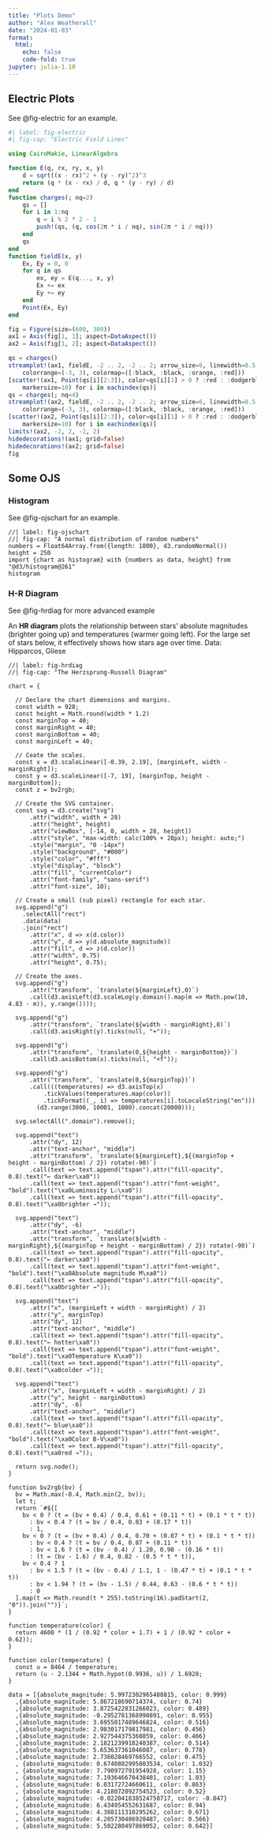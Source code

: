 ```yaml
---
title: "Plots Demo"
author: "Alex Weatherall"
date: "2024-01-03"
format:
  html:
    echo: false
    code-fold: true
jupyter: julia-1.10
---
```


## Electric Plots

See @fig-electric for an example.

```julia
#| label: fig-electric
#| fig-cap: "Electric Field Lines"

using CairoMakie, LinearAlgebra

function E(q, rx, ry, x, y)
    d = sqrt((x - rx)^2 + (y - ry)^2)^3
    return (q * (x - rx) / d, q * (y - ry) / d)
end
function charges(; nq=2)
    qs = []
    for i in 1:nq
        q = i % 2 * 2 - 1
        push!(qs, (q, cos(2π * i / nq), sin(2π * i / nq)))
    end
    qs
end
function fieldE(x, y)
    Ex, Ey = 0, 0
    for q in qs
        ex, ey = E(q..., x, y)
        Ex += ex
        Ey += ey
    end
    Point(Ex, Ey)
end

fig = Figure(size=(600, 300))
ax1 = Axis(fig[1, 1]; aspect=DataAspect())
ax2 = Axis(fig[1, 2]; aspect=DataAspect())

qs = charges()
streamplot!(ax1, fieldE, -2 .. 2, -2 .. 2; arrow_size=6, linewidth=0.5,
    colorrange=(-3, 3), colormap=([:black, :black, :orange, :red]))
[scatter!(ax1, Point(qs[i][2:3]), color=qs[i][1] > 0 ? :red : :dodgerblue,
    markersize=10) for i in eachindex(qs)]
qs = charges(; nq=4)
streamplot!(ax2, fieldE, -2 .. 2, -2 .. 2; arrow_size=6, linewidth=0.5,
    colorrange=(-3, 3), colormap=([:black, :black, :orange, :red]))
[scatter!(ax2, Point(qs[i][2:3]), color=qs[i][1] > 0 ? :red : :dodgerblue,
    markersize=10) for i in eachindex(qs)]
limits!(ax2, -2, 2, -2, 2)
hidedecorations!(ax1; grid=false)
hidedecorations!(ax2; grid=false)
fig
```


## Some OJS

### Histogram
See @fig-ojschart for an example.

```ojs
//| label: fig-ojschart
//| fig-cap: "A normal distribution of random numbers"
numbers = Float64Array.from({length: 1000}, d3.randomNormal())
height = 250
import {chart as histogram} with {numbers as data, height} from "@d3/histogram@261"
histogram
```


### H-R Diagram

See @fig-hrdiag for more advanced example


An **HR diagram** plots the relationship between stars’ absolute magnitudes (brighter going up) and temperatures (warmer going left). For the large set of stars below, it effectively shows how stars age over time. Data: Hipparcos, Gliese

```ojs
//| label: fig-hrdiag
//| fig-cap: "The Herzsprung-Russell Diagram"

chart = {

  // Declare the chart dimensions and margins.
  const width = 928;
  const height = Math.round(width * 1.2)
  const marginTop = 40;
  const marginRight = 40;
  const marginBottom = 40;
  const marginLeft = 40;

  // Ceate the scales.
  const x = d3.scaleLinear([-0.39, 2.19], [marginLeft, width - marginRight]);
  const y = d3.scaleLinear([-7, 19], [marginTop, height - marginBottom]);
  const z = bv2rgb;

  // Create the SVG container.
  const svg = d3.create("svg")
      .attr("width", width + 28)
      .attr("height", height)
      .attr("viewBox", [-14, 0, width + 28, height])
      .attr("style", "max-width: calc(100% + 28px); height: auto;")
      .style("margin", "0 -14px")
      .style("background", "#000")
      .style("color", "#fff")
      .style("display", "block")
      .attr("fill", "currentColor")
      .attr("font-family", "sans-serif")
      .attr("font-size", 10);

  // Create a small (sub pixel) rectangle for each star.
  svg.append("g")
    .selectAll("rect")
    .data(data)
    .join("rect")
      .attr("x", d => x(d.color))
      .attr("y", d => y(d.absolute_magnitude))
      .attr("fill", d => z(d.color))
      .attr("width", 0.75)
      .attr("height", 0.75);

  // Create the axes.
  svg.append("g")
      .attr("transform", `translate(${marginLeft},0)`)
      .call(d3.axisLeft(d3.scaleLog(y.domain().map(m => Math.pow(10, 4.83 - m)), y.range())));

  svg.append("g")
      .attr("transform", `translate(${width - marginRight},0)`)
      .call(d3.axisRight(y).ticks(null, "+"));

  svg.append("g")
      .attr("transform", `translate(0,${height - marginBottom})`)
      .call(d3.axisBottom(x).ticks(null, "+f"));

  svg.append("g")
      .attr("transform", `translate(0,${marginTop})`)
      .call(((temperatures) => d3.axisTop(x)
          .tickValues(temperatures.map(color))
          .tickFormat((_, i) => temperatures[i].toLocaleString("en")))
        (d3.range(3000, 10001, 1000).concat(20000)));

  svg.selectAll(".domain").remove();

  svg.append("text")
      .attr("dy", 12)
      .attr("text-anchor", "middle")
      .attr("transform", `translate(${marginLeft},${(marginTop + height - marginBottom) / 2}) rotate(-90)`)
      .call(text => text.append("tspan").attr("fill-opacity", 0.8).text("← darker\xa0"))
      .call(text => text.append("tspan").attr("font-weight", "bold").text("\xa0Luminosity L☉\xa0"))
      .call(text => text.append("tspan").attr("fill-opacity", 0.8).text("\xa0brighter →"));

  svg.append("text")
      .attr("dy", -6)
      .attr("text-anchor", "middle")
      .attr("transform", `translate(${width - marginRight},${(marginTop + height - marginBottom) / 2}) rotate(-90)`)
      .call(text => text.append("tspan").attr("fill-opacity", 0.8).text("← darker\xa0"))
      .call(text => text.append("tspan").attr("font-weight", "bold").text("\xa0Absolute magnitude M\xa0"))
      .call(text => text.append("tspan").attr("fill-opacity", 0.8).text("\xa0brighter →"));

  svg.append("text")
      .attr("x", (marginLeft + width - marginRight) / 2)
      .attr("y", marginTop)
      .attr("dy", 12)
      .attr("text-anchor", "middle")
      .call(text => text.append("tspan").attr("fill-opacity", 0.8).text("← hotter\xa0"))
      .call(text => text.append("tspan").attr("font-weight", "bold").text("\xa0Temperature K\xa0"))
      .call(text => text.append("tspan").attr("fill-opacity", 0.8).text("\xa0colder →"));

  svg.append("text")
      .attr("x", (marginLeft + width - marginRight) / 2)
      .attr("y", height - marginBottom)
      .attr("dy", -6)
      .attr("text-anchor", "middle")
      .call(text => text.append("tspan").attr("fill-opacity", 0.8).text("← blue\xa0"))
      .call(text => text.append("tspan").attr("font-weight", "bold").text("\xa0Color B-V\xa0"))
      .call(text => text.append("tspan").attr("fill-opacity", 0.8).text("\xa0red →"));

  return svg.node();
}

function bv2rgb(bv) {
  bv = Math.max(-0.4, Math.min(2, bv));
  let t;
  return `#${[
    bv < 0 ? (t = (bv + 0.4) / 0.4, 0.61 + (0.11 * t) + (0.1 * t * t))
      : bv < 0.4 ? (t = bv / 0.4, 0.83 + (0.17 * t))
      : 1,
    bv < 0 ? (t = (bv + 0.4) / 0.4, 0.70 + (0.07 * t) + (0.1 * t * t))
      : bv < 0.4 ? (t = bv / 0.4, 0.87 + (0.11 * t))
      : bv < 1.6 ? (t = (bv - 0.4) / 1.20, 0.98 - (0.16 * t))
      : (t = (bv - 1.6) / 0.4, 0.82 - (0.5 * t * t)), 
    bv < 0.4 ? 1
      : bv < 1.5 ? (t = (bv - 0.4) / 1.1, 1 - (0.47 * t) + (0.1 * t * t))
      : bv < 1.94 ? (t = (bv - 1.5) / 0.44, 0.63 - (0.6 * t * t))
      : 0
  ].map(t => Math.round(t * 255).toString(16).padStart(2, "0")).join("")}`;
}

function temperature(color) {
  return 4600 * (1 / (0.92 * color + 1.7) + 1 / (0.92 * color + 0.62));
}

function color(temperature) {
  const u = 8464 / temperature;
  return (u - 2.1344 + Math.hypot(0.9936, u)) / 1.6928;
}

data = [{absolute_magnitude: 5.9972302965488815, color: 0.999}
  ,{absolute_magnitude: 5.867218690714374, color: 0.74}
  ,{absolute_magnitude: 3.8725422831266023, color: 0.489}
  ,{absolute_magnitude: -0.2952781368990891, color: 0.955}
  ,{absolute_magnitude: 3.6955017489646824, color: 0.516}
  ,{absolute_magnitude: 2.983017179817981, color: 0.456}
  ,{absolute_magnitude: 2.927544375368859, color: 0.466}
  ,{absolute_magnitude: 2.1821239918240387, color: 0.514}
  ,{absolute_magnitude: 5.653637361046087, color: 0.778}
  ,{absolute_magnitude: 2.736028469766552, color: 0.475}
  , {absolute_magnitude: 0.6740802995803534, color: 1.032}
  , {absolute_magnitude: 7.790972791954928, color: 1.15}
  , {absolute_magnitude: 7.193646670438401, color: 1.03}
  , {absolute_magnitude: 6.03172724660611, color: 0.863}
  , {absolute_magnitude: 4.218072092754523, color: 0.52}
  , {absolute_magnitude: -0.022041838524758717, color: -0.047}
  , {absolute_magnitude: 6.434954552631687, color: 0.94}
  , {absolute_magnitude: 4.388111310295262, color: 0.671}
  , {absolute_magnitude: 4.205730486920487, color: 0.566}
  , {absolute_magnitude: 5.502280497869052, color: 0.642}]
```